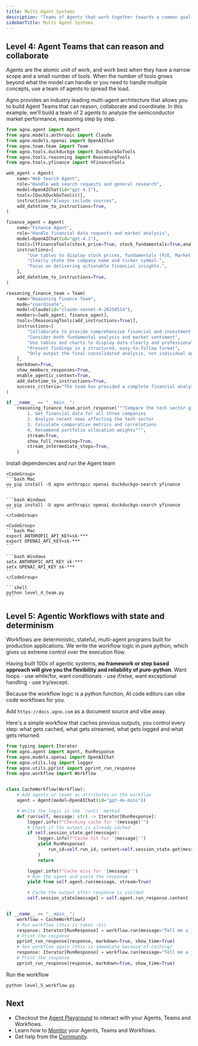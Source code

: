 ```yaml
---
title: Multi Agent Systems
description: "Teams of Agents that work together towards a common goal."
sidebarTitle: Multi Agent Systems
---
```


## Level 4: Agent Teams that can reason and collaborate

Agents are the atomic unit of work, and work best when they have a narrow scope and a small number of tools. When the number of tools grows beyond what the model can handle or you need to handle multiple concepts, use a team of agents to spread the load.

Agno provides an industry leading multi-agent architecture that allows you to build Agent Teams that can reason, collaborate and coordinate. In this example, we'll build a team of 2 agents to analyze the semiconductor market performance, reasoning step by step.

```python level_4_team.py
from agno.agent import Agent
from agno.models.anthropic import Claude
from agno.models.openai import OpenAIChat
from agno.team.team import Team
from agno.tools.duckduckgo import DuckDuckGoTools
from agno.tools.reasoning import ReasoningTools
from agno.tools.yfinance import YFinanceTools

web_agent = Agent(
    name="Web Search Agent",
    role="Handle web search requests and general research",
    model=OpenAIChat(id="gpt-4.1"),
    tools=[DuckDuckGoTools()],
    instructions="Always include sources",
    add_datetime_to_instructions=True,
)

finance_agent = Agent(
    name="Finance Agent",
    role="Handle financial data requests and market analysis",
    model=OpenAIChat(id="gpt-4.1"),
    tools=[YFinanceTools(stock_price=True, stock_fundamentals=True,analyst_recommendations=True, company_info=True)],
    instructions=[
        "Use tables to display stock prices, fundamentals (P/E, Market Cap), and recommendations.",
        "Clearly state the company name and ticker symbol.",
        "Focus on delivering actionable financial insights.",
    ],
    add_datetime_to_instructions=True,
)

reasoning_finance_team = Team(
    name="Reasoning Finance Team",
    mode="coordinate",
    model=Claude(id="claude-sonnet-4-20250514"),
    members=[web_agent, finance_agent],
    tools=[ReasoningTools(add_instructions=True)],
    instructions=[
        "Collaborate to provide comprehensive financial and investment insights",
        "Consider both fundamental analysis and market sentiment",
        "Use tables and charts to display data clearly and professionally",
        "Present findings in a structured, easy-to-follow format",
        "Only output the final consolidated analysis, not individual agent responses",
    ],
    markdown=True,
    show_members_responses=True,
    enable_agentic_context=True,
    add_datetime_to_instructions=True,
    success_criteria="The team has provided a complete financial analysis with data, visualizations, risk assessment, and actionable investment recommendations supported by quantitative analysis and market research.",
)

if __name__ == "__main__":
    reasoning_finance_team.print_response("""Compare the tech sector giants (AAPL, GOOGL, MSFT) performance:
        1. Get financial data for all three companies
        2. Analyze recent news affecting the tech sector
        3. Calculate comparative metrics and correlations
        4. Recommend portfolio allocation weights""",
        stream=True,
        show_full_reasoning=True,
        stream_intermediate_steps=True,
    )
```

Install dependencies and run the Agent team

<Steps>
  <Step title="Install dependencies">

    <CodeGroup>
    ```bash Mac
    uv pip install -U agno anthropic openai duckduckgo-search yfinance
    ```

    ```bash Windows
    uv pip install -U agno anthropic openai duckduckgo-search yfinance
    ```
    </CodeGroup>

  </Step>
  <Step title="Export your API keys">

    <CodeGroup>
    ```bash Mac
    export ANTHROPIC_API_KEY=sk-***
    export OPENAI_API_KEY=sk-***
    ```

    ```bash Windows
    setx ANTHROPIC_API_KEY sk-***
    setx OPENAI_API_KEY sk-***
    ```
    </CodeGroup>

  </Step>
  <Step title="Run the agent team">

    ```shell
    python level_4_team.py
    ```

  </Step>
</Steps>

## Level 5: Agentic Workflows with state and determinism

Workflows are deterministic, stateful, multi-agent programs built for production applications. We write the workflow logic in pure python, which gives us extreme control over the execution flow.

Having built 100s of agentic systems, **no framework or step based approach will give you the flexibility and reliability of pure-python**. Want loops - use while/for, want conditionals - use if/else, want exceptional handling - use try/except.


<Check>

Because the workflow logic is a python function, AI code editors can vibe code workflows for you.

Add `https://docs.agno.com` as a document source and vibe away.

</Check>

Here's a simple workflow that caches previous outputs, you control every step: what gets cached, what gets streamed, what gets logged and what gets returned.

```python level_5_workflow.py
from typing import Iterator
from agno.agent import Agent, RunResponse
from agno.models.openai import OpenAIChat
from agno.utils.log import logger
from agno.utils.pprint import pprint_run_response
from agno.workflow import Workflow


class CacheWorkflow(Workflow):
    # Add agents or teams as attributes on the workflow
    agent = Agent(model=OpenAIChat(id="gpt-4o-mini"))

    # Write the logic in the `run()` method
    def run(self, message: str) -> Iterator[RunResponse]:
        logger.info(f"Checking cache for '{message}'")
        # Check if the output is already cached
        if self.session_state.get(message):
            logger.info(f"Cache hit for '{message}'")
            yield RunResponse(
                run_id=self.run_id, content=self.session_state.get(message)
            )
            return

        logger.info(f"Cache miss for '{message}'")
        # Run the agent and yield the response
        yield from self.agent.run(message, stream=True)

        # Cache the output after response is yielded
        self.session_state[message] = self.agent.run_response.content


if __name__ == "__main__":
    workflow = CacheWorkflow()
    # Run workflow (this is takes ~1s)
    response: Iterator[RunResponse] = workflow.run(message="Tell me a joke.")
    # Print the response
    pprint_run_response(response, markdown=True, show_time=True)
    # Run workflow again (this is immediate because of caching)
    response: Iterator[RunResponse] = workflow.run(message="Tell me a joke.")
    # Print the response
    pprint_run_response(response, markdown=True, show_time=True)
```

Run the workflow

```shell
python level_5_workflow.py
```

## Next

- Checkout the [Agent Playground](/introduction/playground) to interact with your Agents, Teams and Workflows.
- Learn how to [Monitor](/introduction/monitoring) your Agents, Teams and Workflows.
- Get help from the [Community](/introduction/community).